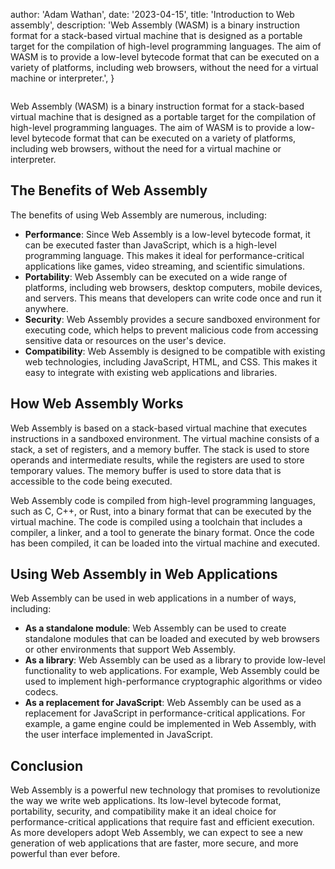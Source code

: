 
  author: 'Adam Wathan',
  date: '2023-04-15',
  title: 'Introduction to Web assembly',
  description:
    'Web Assembly (WASM) is a binary instruction format for a stack-based virtual machine that is designed as a portable target for the compilation of high-level programming languages. The aim of WASM is to provide a low-level bytecode format that can be executed on a variety of platforms, including web browsers, without the need for a virtual machine or interpreter.',
}


<Image src={designSystem} alt="" />

Web Assembly (WASM) is a binary instruction format for a stack-based virtual machine that is designed as a portable target for the compilation of high-level programming languages. The aim of WASM is to provide a low-level bytecode format that can be executed on a variety of platforms, including web browsers, without the need for a virtual machine or interpreter.

## The Benefits of Web Assembly

The benefits of using Web Assembly are numerous, including:

- **Performance**: Since Web Assembly is a low-level bytecode format, it can be executed faster than JavaScript, which is a high-level programming language. This makes it ideal for performance-critical applications like games, video streaming, and scientific simulations.
- **Portability**: Web Assembly can be executed on a wide range of platforms, including web browsers, desktop computers, mobile devices, and servers. This means that developers can write code once and run it anywhere.
- **Security**: Web Assembly provides a secure sandboxed environment for executing code, which helps to prevent malicious code from accessing sensitive data or resources on the user's device.
- **Compatibility**: Web Assembly is designed to be compatible with existing web technologies, including JavaScript, HTML, and CSS. This makes it easy to integrate with existing web applications and libraries.

## How Web Assembly Works

Web Assembly is based on a stack-based virtual machine that executes instructions in a sandboxed environment. The virtual machine consists of a stack, a set of registers, and a memory buffer. The stack is used to store operands and intermediate results, while the registers are used to store temporary values. The memory buffer is used to store data that is accessible to the code being executed.

Web Assembly code is compiled from high-level programming languages, such as C, C++, or Rust, into a binary format that can be executed by the virtual machine. The code is compiled using a toolchain that includes a compiler, a linker, and a tool to generate the binary format. Once the code has been compiled, it can be loaded into the virtual machine and executed.

## Using Web Assembly in Web Applications

Web Assembly can be used in web applications in a number of ways, including:

- **As a standalone module**: Web Assembly can be used to create standalone modules that can be loaded and executed by web browsers or other environments that support Web Assembly.
- **As a library**: Web Assembly can be used as a library to provide low-level functionality to web applications. For example, Web Assembly could be used to implement high-performance cryptographic algorithms or video codecs.
- **As a replacement for JavaScript**: Web Assembly can be used as a replacement for JavaScript in performance-critical applications. For example, a game engine could be implemented in Web Assembly, with the user interface implemented in JavaScript.

## Conclusion

Web Assembly is a powerful new technology that promises to revolutionize the way we write web applications. Its low-level bytecode format, portability, security, and compatibility make it an ideal choice for performance-critical applications that require fast and efficient execution. As more developers adopt Web Assembly, we can expect to see a new generation of web applications that are faster, more secure, and more powerful than ever before.
